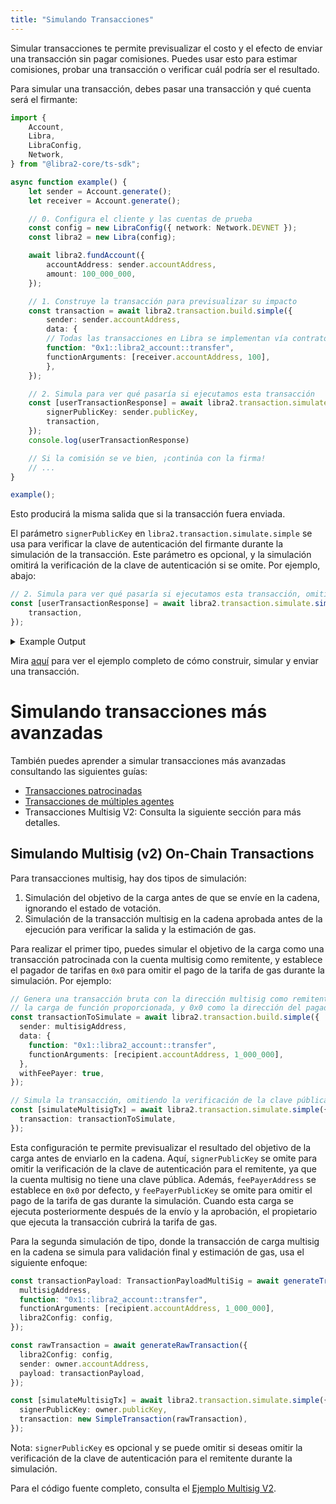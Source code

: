 ```yaml
---
title: "Simulando Transacciones"
---
```


Simular transacciones te permite previsualizar el costo y el efecto de enviar una transacción sin pagar comisiones.
Puedes usar esto para estimar comisiones, probar una transacción o verificar cuál podría ser el resultado.

Para simular una transacción, debes pasar una transacción y qué cuenta será el firmante:

```typescript filename="simulate-a-transaction.ts"
import {
    Account,
    Libra,
    LibraConfig,
    Network,
} from "@libra2-core/ts-sdk";

async function example() {
    let sender = Account.generate();
    let receiver = Account.generate();

    // 0. Configura el cliente y las cuentas de prueba
    const config = new LibraConfig({ network: Network.DEVNET });
    const libra2 = new Libra(config);

    await libra2.fundAccount({
        accountAddress: sender.accountAddress,
        amount: 100_000_000,
    });

    // 1. Construye la transacción para previsualizar su impacto
    const transaction = await libra2.transaction.build.simple({
        sender: sender.accountAddress,
        data: {
        // Todas las transacciones en Libra se implementan vía contratos inteligentes.
        function: "0x1::libra2_account::transfer",
        functionArguments: [receiver.accountAddress, 100],
        },
    });

    // 2. Simula para ver qué pasaría si ejecutamos esta transacción
    const [userTransactionResponse] = await libra2.transaction.simulate.simple({
        signerPublicKey: sender.publicKey,
        transaction,
    });
    console.log(userTransactionResponse)

    // Si la comisión se ve bien, ¡continúa con la firma!
    // ...
}

example();
```

Esto producirá la misma salida que si la transacción fuera enviada.

El parámetro `signerPublicKey` en `libra2.transaction.simulate.simple` se usa para verificar la clave de autenticación del firmante durante la simulación de la transacción. Este parámetro es opcional, y la simulación omitirá la verificación de la clave de autenticación si se omite. Por ejemplo, abajo:

```typescript
// 2. Simula para ver qué pasaría si ejecutamos esta transacción, omitiendo la verificación de la clave de autenticación
const [userTransactionResponse] = await libra2.transaction.simulate.simple({
    transaction,
});
```

<details>
  <summary>Example Output</summary>

  ```shellscript filename="Terminal"
  {
    version: '9534925',
    hash: '0xea50b6fbea39ad1ba015d11cda0e7478334669c34830bc3df067a260d680893c',
    state_change_hash: '0x0000000000000000000000000000000000000000000000000000000000000000',
    event_root_hash: '0x0000000000000000000000000000000000000000000000000000000000000000',
    state_checkpoint_hash: null,
    gas_used: '9',
    success: true,
    vm_status: 'Executed successfully',
    accumulator_root_hash: '0x0000000000000000000000000000000000000000000000000000000000000000',
    changes: [
      {
        address: '0x811d5a94ccb597fa2a4f7872a3c678867cff94130d9378c39304c1354ef54abe',
        state_key_hash: '0x09adecee8779b64d05847488e2dbec6679c0c9e2fe618caf0793472ba3a7e4ab',
        data: [Object],
        type: 'write_resource'
      },
      {
        address: '0x811d5a94ccb597fa2a4f7872a3c678867cff94130d9378c39304c1354ef54abe',
        state_key_hash: '0x0c70ede5412277b81d9f8d99369930ed5d56ad65862e3e878ad22dd5500833d0',
        data: [Object],
        type: 'write_resource'
      },
      {
        address: '0xf40c314051890d16ba0a2ba427e003a83e730956fdeccf6c8eebc893a229ddc1',
        state_key_hash: '0x503f9cffb248036da24e18875f3dce72bb33d1d3ef5cfdbdb2fb3411cd718f4f',
        data: [Object],
        type: 'write_resource'
      },
      {
        state_key_hash: '0x6e4b28d40f98a106a65163530924c0dcb40c1349d3aa915d108b4d6cfc1ddb19',
        handle: '0x1b854694ae746cdbd8d44186ca4929b2b337df21d1c74633be19b2710552fdca',
        key: '0x0619dc29a0aac8fa146714058e8dd6d2d0f3bdf5f6331907bf91f3acd81e6935',
        value: '0x708f579f62cb01000100000000000000',
        data: null,
        type: 'write_table_item'
      }
    ],
    sender: '0x811d5a94ccb597fa2a4f7872a3c678867cff94130d9378c39304c1354ef54abe',
    sequence_number: '0',
    max_gas_amount: '200000',
    gas_unit_price: '100',
    expiration_timestamp_secs: '1718983701',
    payload: {
      function: '0x1::libra2_account::transfer',
      type_arguments: [],
      arguments: [
        '0xf40c314051890d16ba0a2ba427e003a83e730956fdeccf6c8eebc893a229ddc1',
        '100'
      ],
      type: 'entry_function_payload'
    },
    signature: {
      public_key: '0x966b6b9aa8feb58ee1b911235dea1f185b9169de56303d18bb59937066881e44',
      signature: '0x00000000000000000000000000000000000000000000000000000000000000000000000000000000000000000000000000000000000000000000000000000000',
      type: 'ed25519_signature'
    },
    events: [
      {
        guid: [Object],
        sequence_number: '0',
        type: '0x1::coin::CoinWithdraw',
        data: [Object]
      },
      {
        guid: [Object],
        sequence_number: '0',
        type: '0x1::coin::WithdrawEvent',
        data: [Object]
      },
      {
        guid: [Object],
        sequence_number: '0',
        type: '0x1::coin::CoinDeposit',
        data: [Object]
      },
      {
        guid: [Object],
        sequence_number: '1',
        type: '0x1::coin::DepositEvent',
        data: [Object]
      },
      {
        guid: [Object],
        sequence_number: '0',
        type: '0x1::transaction_fee::FeeStatement',
        data: [Object]
      }
    ],
    timestamp: '1718983681460047'
  }
  ```
</details>

Mira [aquí](/build/sdks/ts-sdk/building-transactions) para ver el ejemplo completo de cómo construir, simular y enviar una transacción.

# Simulando transacciones más avanzadas

También puedes aprender a simular transacciones más avanzadas consultando las siguientes guías:

- [Transacciones patrocinadas](/build/sdks/ts-sdk/building-transactions/sponsoring-transactions)
- [Transacciones de múltiples agentes](/build/sdks/ts-sdk/building-transactions/multi-agent-transactions)
- Transacciones Multisig V2: Consulta la siguiente sección para más detalles.

## Simulando Multisig (v2) On-Chain Transactions

Para transacciones multisig, hay dos tipos de simulación:

1. Simulación del objetivo de la carga antes de que se envíe en la cadena, ignorando el estado de votación.
2. Simulación de la transacción multisig en la cadena aprobada antes de la ejecución para verificar la salida y la estimación de gas.

Para realizar el primer tipo, puedes simular el objetivo de la carga como una transacción patrocinada con la cuenta multisig como remitente, y establece el pagador de tarifas en `0x0` para omitir el pago de la tarifa de gas durante la simulación. Por ejemplo:

```typescript
// Genera una transacción bruta con la dirección multisig como remitente,
// la carga de función proporcionada, y 0x0 como la dirección del pagador de tarifas.
const transactionToSimulate = await libra2.transaction.build.simple({
  sender: multisigAddress,
  data: {
    function: "0x1::libra2_account::transfer",
    functionArguments: [recipient.accountAddress, 1_000_000],
  },
  withFeePayer: true,
});

// Simula la transacción, omitiendo la verificación de la clave pública/autenticación tanto para el remitente como para el pagador de tarifas.
const [simulateMultisigTx] = await libra2.transaction.simulate.simple({
  transaction: transactionToSimulate,
});
```

Esta configuración te permite previsualizar el resultado del objetivo de la carga antes de enviarlo en la cadena. Aquí, `signerPublicKey` se omite para omitir la verificación de la clave de autenticación para el remitente, ya que la cuenta multisig no tiene una clave pública. Además, `feePayerAddress` se establece en `0x0` por defecto, y `feePayerPublicKey` se omite para omitir el pago de la tarifa de gas durante la simulación. Cuando esta carga se ejecuta posteriormente después de la envío y la aprobación, el propietario que ejecuta la transacción cubrirá la tarifa de gas.

Para la segunda simulación de tipo, donde la transacción de carga multisig en la cadena se simula para validación final y estimación de gas, usa el siguiente enfoque:

```typescript
const transactionPayload: TransactionPayloadMultiSig = await generateTransactionPayload({
  multisigAddress,
  function: "0x1::libra2_account::transfer",
  functionArguments: [recipient.accountAddress, 1_000_000],
  libra2Config: config,
});

const rawTransaction = await generateRawTransaction({
  libra2Config: config,
  sender: owner.accountAddress,
  payload: transactionPayload,
});

const [simulateMultisigTx] = await libra2.transaction.simulate.simple({
  signerPublicKey: owner.publicKey,
  transaction: new SimpleTransaction(rawTransaction),
});
```

Nota: `signerPublicKey` es opcional y se puede omitir si deseas omitir la verificación de la clave de autenticación para el remitente durante la simulación.

Para el código fuente completo, consulta el [Ejemplo Multisig V2](https://github.com/libra2org/libra2-ts-sdk/blob/main/examples/typescript-esm/multisig_v2.ts).
